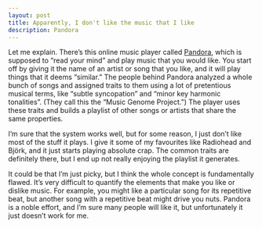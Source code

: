 ```yaml
---
layout: post
title: Apparently, I don't like the music that I like
description: Pandora
---
```


Let me explain. There’s this online music player called [Pandora](http://pandora.com/), which is supposed to “read your mind” and play music that you would like. You start off by giving it the name of an artist or song that you like, and it will play things that it deems “similar.” The people behind Pandora analyzed a whole bunch of songs and assigned traits to them using a lot of pretentious musical terms, like “subtle syncopation” and “minor key harmonic tonalities”. (They call this the “Music Genome Project.”) The player uses these traits and builds a playlist of other songs or artists that share the same properties.

I’m sure that the system works well, but for some reason, I just don’t like most of the stuff it plays. I give it some of my favourites like Radiohead and Björk, and it just starts playing absolute crap. The common traits are definitely there, but I end up not really enjoying the playlist it generates.

It could be that I’m just picky, but I think the whole concept is fundamentally flawed. It’s very difficult to quantify the elements that make you like or dislike music. For example, you might like a particular song for its repetitive beat, but another song with a repetitive beat might drive you nuts. Pandora is a noble effort, and I’m sure many people will like it, but unfortunately it just doesn’t work for me.